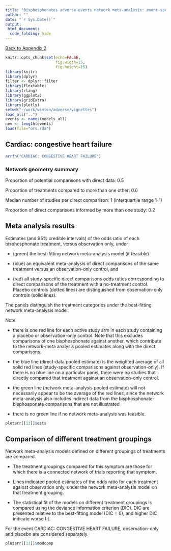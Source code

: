 ```yaml
---
title: "Bisphosphonates adverse-events network meta-analysis: event-specific results"
author: ""
date: "`r Sys.Date()`"
output:
 html_document:
  code_folding: hide
---
```

[Back to Appendix 2](../app2_index.html)
```r
knitr::opts_chunk$set(echo=FALSE,
                      fig.width=15,
                      fig.height=15)
library(knitr)
library(dplyr)
filter <- dplyr::filter
library(flextable)
library(rlang)
library(ggplot2)
library(gridExtra)
library(plotly)
setwd("~/work/winton/adverse/vignettes")
load_all("..")
events <- names(models_all)
nev <- length(events)
load(file="ors.rda")
```	
## Cardiac: congestive heart failure

```r
arrfn("CARDIAC: CONGESTIVE HEART FAILURE")
```

### Network geometry summary

Proportion of potential comparisons with direct data: 0.5

Proportion of treatments compared to more than one other: 0.6

Median number of studies per direct comparison: 1 (interquartile range 1-1)

Proportion of direct comparisons informed by more than one study: 0.2

## Meta analysis results
Estimates (and 95% credible intervals) of the odds ratio of each bisphosphonate treatment, versus observation only, under

* (green) the best-fitting network meta-analysis model (if feasible)

* (blue) an equivalent meta-analysis of direct comparisons of the same treatment versus an observation-only control, and

* (red) all study-specific direct comparisons odds ratios corresponding to direct comparisons of the treatment with a no-treatment control.  Placebo controls (dotted lines) are distinguished from observation-only controls (solid lines).

The panels distinguish the treatment categories under the best-fitting network meta-analysis model.

Note:

* there is one red line for each active study arm in each study containing a placebo or observation-only control.  Note that this excludes comparisons of one bisphosphonate against another, which contribute to the network-meta analysis pooled estimates along with the direct comparisons.  

* the blue line (direct-data pooled estimate) is the weighted average of all solid red lines (study-specific comparisons against observation-only).  If there is no blue line on a particular panel, there were no studies that directly compared that treatment against an observation-only control.

* the green line (network meta-analysis pooled estimate) will not necessarily appear to be the average of the red lines, since the network meta-analysis also includes indirect data from the bisphosphonate-bisphosponate comparisons that are not illustrated 

* there is no green line if no network meta-analysis was feasible.

```r
plotarr[[13]]$ests

```


## Comparison of different treatment groupings


Network meta-analysis models defined on different groupings of treatments are compared.

*  The treatment groupings compared for this symptom are those for which there is a connected network of trials reporting that symptom.

* Lines indicated pooled estimates of the odds ratio for each treatment against observation only, under the network meta-analysis model on that treatment grouping.

* The statistical fit of the models on different treatment groupings is compared using the deviance information criterion (DIC).  DIC are presented relative to the best-fitting model (DIC = 0), and higher DIC indicate worse fit.

For the event CARDIAC: CONGESTIVE HEART FAILURE, observation-only and placebo are considered separately.

```r
plotarr[[13]]$modcomp

```


